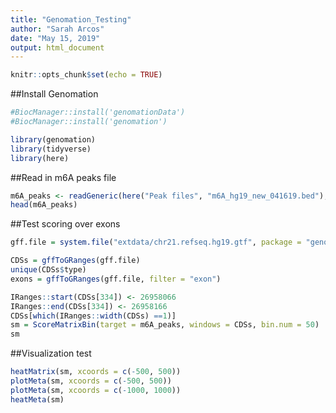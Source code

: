 ```yaml
---
title: "Genomation_Testing"
author: "Sarah Arcos"
date: "May 15, 2019"
output: html_document
---
```


```r
knitr::opts_chunk$set(echo = TRUE)
```

##Install Genomation
```r
#BiocManager::install('genomationData')
#BiocManager::install('genomation')

library(genomation)
library(tidyverse)
library(here)
```

##Read in m6A peaks file

```r
m6A_peaks <- readGeneric(here("Peak files", "m6A_hg19_new_041619.bed"), header = FALSE)
head(m6A_peaks)
```

##Test scoring over exons

```r
gff.file = system.file("extdata/chr21.refseq.hg19.gtf", package = "genomation")

CDSs = gffToGRanges(gff.file)
unique(CDSs$type)
exons = gffToGRanges(gff.file, filter = "exon")

IRanges::start(CDSs[334]) <- 26958066
IRanges::end(CDSs[334]) <- 26958166
CDSs[which(IRanges::width(CDSs) ==1)]
sm = ScoreMatrixBin(target = m6A_peaks, windows = CDSs, bin.num = 50)
sm
```

##Visualization test
```r
heatMatrix(sm, xcoords = c(-500, 500))
plotMeta(sm, xcoords = c(-500, 500))
plotMeta(sm, xcoords = c(-1000, 1000))
heatMeta(sm)
```

